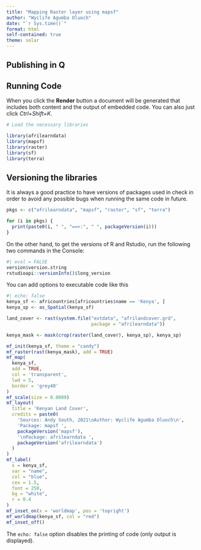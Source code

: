 ```yaml
---
title: "Mapping Raster layer using mapsf"
author: "Wyclife Agumba Oluoch"
date: "`r Sys.time()`"
format: html
self-contained: true
theme: solar
---
```


## Publishing in Q

## Running Code

When you click the **Render** button a document will be generated that includes both content and the output of embedded code. You can also just click _Ctrl+Shift+K_.

```r
# Load the necessary libraries

library(afrilearndata) 
library(mapsf)
library(raster)
library(sf)
library(terra)
```

## Versioning the libraries

It is always a good practice to have versions of packages used in check in order to avoid any possible bugs when running the same code in future.

```r
pkgs <- c("afrilearndata", "mapsf", "raster", "sf", "terra")

for (i in pkgs) {
  print(paste0(i, " ", "==>:", " ", packageVersion(i)))
}

```

On the other hand, to get the versions of R and Rstudio, run the following two commands in the Console:

```r
#| eval = FALSE
version$version.string
rstudioapi::versionInfo()$long_version
```

You can add options to executable code like this 

```r
#| echo: false
kenya_sf <- africountries[africountries$name == 'Kenya', ]
kenya_sp <- as_Spatial(kenya_sf)

land_cover <- rast(system.file("extdata", "afrilandcover.grd",
                               package = "afrilearndata"))

kenya_mask <- mask(crop(raster(land_cover), kenya_sp), kenya_sp)

mf_init(kenya_sf, theme = "candy")
mf_raster(rast(kenya_mask), add = TRUE)
mf_map(
  kenya_sf,
  add = TRUE,
  col = 'transparent',
  lwd = 5,
  border = 'grey40'
)
mf_scale(size = 0.0009)
mf_layout(
  title = 'Kenyan Land Cover',
  credits = paste0(
    'Sources: Andy South, 2021\nAuthor: Wyclife Agumba Oluoch\n',
    'Package: mapsf ',
    packageVersion('mapsf'),
    '\nPackage: afrilearndata ',
    packageVersion('afrilearndata')
  )
)
mf_label(
  x = kenya_sf,
  var = "name",
  col = "blue",
  cex = 1.5,
  font = 250,
  bg = "white",
  r = 0.4
)
mf_inset_on(x = 'worldmap', pos = 'topright')
mf_worldmap(kenya_sf, col = "red")
mf_inset_off()
```

The `echo: false` option disables the printing of code (only output is displayed).
